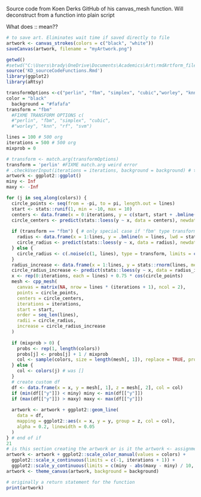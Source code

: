 Source code from Koen Derks GitHub of his canvas_mesh function. Will deconstruct from a function into plain script 

What does :: mean?? 
```r
# to save art. Eliminates wait time if saved directly to file 
artwork <- canvas_strokes(colors = c("black", "white"))
saveCanvas(artwork, filename = "myArtwork.png")
```

```r
getwd()
#setwd("C:\Users\brady\OneDrive\Documents\Academics\Art\rmdArtform_files")
source('KD_sourceCodeFunctions.Rmd')
library(ggplot2)
library(aRtsy)

transformOptions <-c("perlin", "fbm", "simplex", "cubic","worley", "knn", "rf", "svm")
color = "black"
  background = "#fafafa"
transform = "fbm"
  #FIXME TRANSFORM OPTIONS c(
  #"perlin", "fbm", "simplex", "cubic",
  #"worley", "knn", "rf", "svm")

lines = 100 # 500 org
iterations = 500 # 500 org 
mixprob = 0 

# transform <- match.arg(transformOptions)
transform = 'perlin' #FIXME match.arg weird error 
# .checkUserInput(iterations = iterations, background = background) # take user input. check logical?  
artwork <- ggplot2::ggplot()
miny <- Inf
maxy <- -Inf

for (j in seq_along(colors)) {
  circle_points <- seq(from = -pi, to = pi, length.out = lines)
  start <- stats::runif(1, min = -10, max = 10)
  centers <- data.frame(x = 0:iterations, y = c(start, start + .bmline(n = iterations, lwd = stats::runif(1, min = 1, max = 10))))
  circle_centers <- predict(stats::loess(y ~ x, data = centers), newdata = centers)
  
  if (transform == "fbm") { # only special case if 'fbm' type transform? 
    radius <- data.frame(x = 1:lines, y = .bmline(n = lines, lwd = stats::runif(1, min = 0.5, max = 1)))
    circle_radius <- predict(stats::loess(y ~ x, data = radius), newdata = radius)
  } else {
    circle_radius <- c(.noise(c(1, lines), type = transform, limits = c(0.5, 1)))
  }
  radius_increase <- data.frame(x = 1:lines, y = stats::rnorm(lines, mean = 0, sd = stats::runif(1, min = 0.01, max = 0.5)))
  circle_radius_increase <- predict(stats::loess(y ~ x, data = radius_increase), newdata = radius_increase)
  x <- rep(0:iterations, each = lines) + 0.75 * cos(circle_points)
  mesh <- cpp_mesh(
    canvas = matrix(NA, nrow = lines * (iterations + 1), ncol = 2),
    points = circle_points,
    centers = circle_centers,
    iterations = iterations,
    start = start,
    order = seq_len(lines),
    radii = circle_radius,
    increase = circle_radius_increase
  )
  
  if (mixprob > 0) {
    probs <- rep(1, length(colors))
    probs[j] <- probs[j] + 1 / mixprob
    col <- sample(colors, size = length(mesh[, 1]), replace = TRUE, prob = probs)
  } else {
    col <- colors(j) # was []
  }
  # create custom df 
  df <- data.frame(x = x, y = mesh[, 1], z = mesh[, 2], col = col)
  if (min(df[["y"]]) < miny) miny <- min(df[["y"]])
  if (max(df[["y"]]) > maxy) maxy <- max(df[["y"]])
  
  artwork <- artwork + ggplot2::geom_line(
    data = df,
    mapping = ggplot2::aes(x = x, y = y, group = z, col = col),
    alpha = 0.2, linewidth = 0.05
  )
} # end of if 
21
# is this section creating the artwork or is it the artwork <- assignment above?  
artwork <- artwork + ggplot2::scale_color_manual(values = colors) +
  ggplot2::scale_x_continuous(limits = c(-1, iterations + 1)) +
  ggplot2::scale_y_continuous(limits = c(miny - abs(maxy - miny) / 10, maxy + abs(maxy - miny) / 10))
artwork <- theme_canvas(artwork, background = background)

# originally a return statement for the function 
print(artwork)

```


